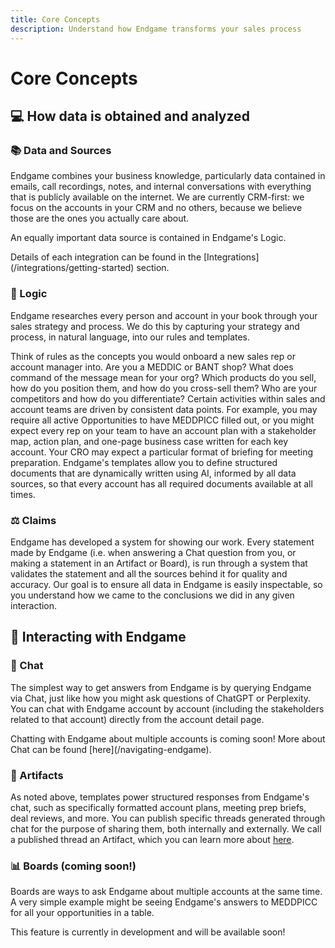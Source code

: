```yaml
---
title: Core Concepts
description: Understand how Endgame transforms your sales process
---
```


# Core Concepts

## 💻 How data is obtained and analyzed

### 📚 Data and Sources

Endgame combines your business knowledge, particularly data contained in emails, call recordings, notes, and internal conversations with everything that is publicly available on the internet. We are currently CRM-first: we focus on the accounts in your CRM and no others, because we believe those are the ones you actually care about.

An equally important data source is contained in Endgame's Logic.

<Info>
Details of each integration can be found in the [Integrations](/integrations/getting-started) section.
</Info>

### 🧩 Logic

Endgame researches every person and account in your book through your sales strategy and process. We do this by capturing your strategy and process, in natural language, into our rules and templates.

<CardGroup cols={2}>
  <Card title="Rules" icon="gavel">
    Think of rules as the concepts you would onboard a new sales rep or account manager into. Are you a MEDDIC or BANT shop? What does command of the message mean for your org? Which products do you sell, how do you position them, and how do you cross-sell them? Who are your competitors and how do you differentiate?
  </Card>
  <Card title="Templates" icon="file-contract">
    Certain activities within sales and account teams are driven by consistent data points. For example, you may require all active Opportunities to have MEDDPICC filled out, or you might expect every rep on your team to have an account plan with a stakeholder map, action plan, and one-page business case written for each key account. Your CRO may expect a particular format of briefing for meeting preparation. Endgame's templates allow you to define structured documents that are dynamically written using AI, informed by all data sources, so that every account has all required documents available at all times.
  </Card>
</CardGroup>

### ⚖️ Claims

Endgame has developed a system for showing our work. Every statement made by Endgame (i.e. when answering a Chat question from you, or making a statement in an Artifact or Board), is run through a system that validates the statement and all the sources behind it for quality and accuracy. Our goal is to ensure all data in Endgame is easily inspectable, so you understand how we came to the conclusions we did in any given interaction.

## 💼 Interacting with Endgame

### 💬 Chat

The simplest way to get answers from Endgame is by querying Endgame via Chat, just like how you might ask questions of ChatGPT or Perplexity. You can chat with Endgame account by account (including the stakeholders related to that account) directly from the account detail page. 

<Note>
Chatting with Endgame about multiple accounts is coming soon! More about Chat can be found [here](/navigating-endgame).
</Note>

### 📄 Artifacts

As noted above, templates power structured responses from Endgame's chat, such as specifically formatted account plans, meeting prep briefs, deal reviews, and more. You can publish specific threads generated through chat for the purpose of sharing them, both internally and externally. We call a published thread an Artifact, which you can learn more about [here](/features/publishing-artifacts).

### 📊 Boards (coming soon!)

Boards are ways to ask Endgame about multiple accounts at the same time. A very simple example might be seeing Endgame's answers to MEDDPICC for all your opportunities in a table.

<Info>
This feature is currently in development and will be available soon!
</Info>